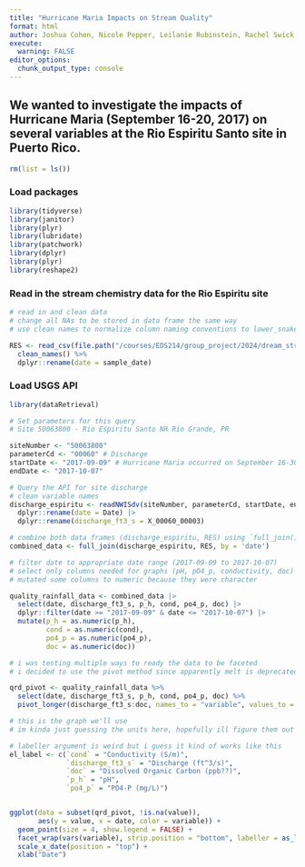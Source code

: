 ```yaml
---
title: "Hurricane Maria Impacts on Stream Quality"
format: html
author: Joshua Cohen, Nicole Pepper, Leilanie Rubinstein, Rachel Swick
execute:
  warning: FALSE
editor_options: 
  chunk_output_type: console
---
```


## We wanted to investigate the impacts of Hurricane Maria (September 16-20, 2017) on several variables at the Rio Espiritu Santo site in Puerto Rico. 

```r
rm(list = ls())
```

### Load packages

```r
library(tidyverse)
library(janitor)
library(plyr)
library(lubridate)
library(patchwork)
library(dplyr)
library(plyr)
library(reshape2)
```

### Read in the stream chemistry data for the Rio Espiritu site

```r
# read in and clean data
# change all NAs to be stored in data frame the same way
# use clean names to normalize column naming conventions to lower_snake_case

RES <- read_csv(file.path("/courses/EDS214/group_project/2024/dream_stream_team/raw_data", "RioEspirituSanto.csv"), na = "-9999") %>% 
  clean_names() %>% 
  dplyr::rename(date = sample_date)
```

### Load USGS API 

```r
library(dataRetrieval)
```

```r
# Set parameters for this query
# Site 50063800 - Rio Espiritu Santo NR Rio Grande, PR

siteNumber <- "50063800"
parameterCd <- "00060" # Discharge
startDate <- "2017-09-09" # Hurricane Maria occurred on September 16-30, 2017 and we are querying for data from a week before to a week after
endDate <- "2017-10-07"
```

```r
# Query the API for site discharge
# clean variable names
discharge_espiritu <- readNWISdv(siteNumber, parameterCd, startDate, endDate) |>
  dplyr::rename(date = Date) |>
  dplyr::rename(discharge_ft3_s = X_00060_00003)
```

```r
# combine both data frames (discharge_espiritu, RES) using `full_join()`
combined_data <- full_join(discharge_espiritu, RES, by = 'date')
```

```r
# filter date to appropriate date range (2017-09-09 to 2017-10-07)
# select only columns needed for graphs (pH, pO4_p, conductivity, doc)
# mutated some columns to numeric because they were character

quality_rainfall_data <- combined_data |>
  select(date, discharge_ft3_s, p_h, cond, po4_p, doc) |>
  dplyr::filter(date >= "2017-09-09" & date <= "2017-10-07") |>
  mutate(p_h = as.numeric(p_h), 
         cond = as.numeric(cond), 
         po4_p = as.numeric(po4_p),
         doc = as.numeric(doc))
```

```r
# i was testing multiple ways to ready the data to be faceted
# i decided to use the pivot method since apparently melt is deprecated

qrd_pivot <- quality_rainfall_data %>% 
  select(date, discharge_ft3_s, p_h, cond, po4_p, doc) %>%
  pivot_longer(discharge_ft3_s:doc, names_to = "variable", values_to = "value")
```

```r
# this is the graph we'll use
# im kinda just guessing the units here, hopefully ill figure them out later

# labeller argument is weird but i guess it kind of works like this
el_label <- c(`cond` = "Conductivity (S/m)",
              `discharge_ft3_s` = "Discharge (ft^3/s)",
              `doc` = "Dissolved Organic Carbon (ppb??)",
              `p_h` = "pH",
              `po4_p` = "PO4-P (mg/L)")


ggplot(data = subset(qrd_pivot, !is.na(value)), 
       aes(y = value, x = date, color = variable)) + 
  geom_point(size = 4, show.legend = FALSE) + 
  facet_wrap(vars(variable), strip.position = "bottom", labeller = as_labeller(el_label)) + 
  scale_x_date(position = "top") + 
  xlab("Date")
```
















